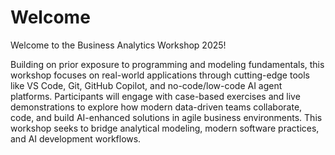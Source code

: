 # Welcome {.unnumbered}

Welcome to the Business Analytics Workshop 2025! 

Building on prior exposure to programming and modeling fundamentals, this workshop focuses on real-world applications through cutting-edge tools like VS Code, Git, GitHub Copilot, and no-code/low-code AI agent platforms. Participants will engage with case-based exercises and live
demonstrations to explore how modern data-driven teams collaborate, code, and build AI-enhanced solutions in agile business environments. This workshop seeks to bridge analytical modeling, modern
software practices, and AI development workflows.